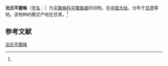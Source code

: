 {{Speciesbox
| name = 法氏平腹蛛
| status = 
| status_system = 
| image = 
| genus = Gnaphosa
| species = fagei
| authority = (Schenkel, 1963)<ref name='id14343'>{{cite web| url =http://www.bioinfo.cn/db05/BjdwSpecies.php?action=view&id=14343| title =法氏平腹蛛| work =《中国动物物种编目数据库》| publisher =中国科学院微生物研究所| author =中国科学院动物研究所| accessdate =2009-04-28| deadurl =yes| archiveurl =https://web.archive.org/web/20160305031806/http://www.bioinfo.cn/db05/BjdwSpecies.php?action=view&id=14343| archivedate =2016-03-05}}</ref>
}}

'''法氏平腹蛛'''（[[学名|学名]]：{{lang|la|''Gnaphosa fagei''}}）为[[平腹蛛科|平腹蛛科]][[平腹蛛属|平腹蛛属]]的动物。在[[中国大陆|中国大陆]]，分布于[[甘肃|甘肃]]等地。该物种的模式产地在甘肃。<ref name='id14343'/>

== 参考文献 ==
{{reflist}}

{{Wikispecies|Gnaphosa fagei}}
{{Taxonbar|from=Q2312343}}

[[Category:平腹蛛属|法氏平腹蛛]]


{{蜘蛛小作品}}